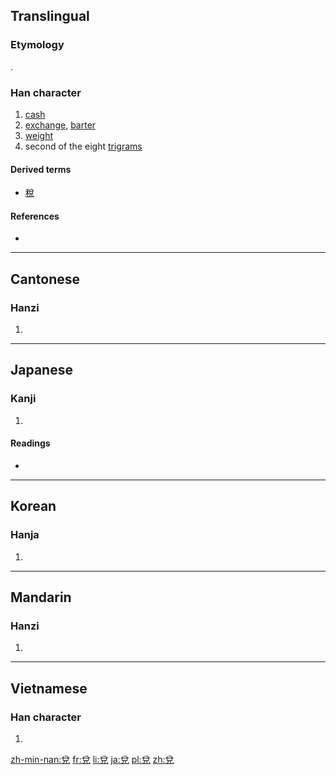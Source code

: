 {{also|兑}}
==Translingual==
{{Hani-forms|[[兑]]|兌}}

===Etymology===
{{Han compound|八|兄|ls=ic}}.

===Han character===
{{Han char|rn=10|rad=儿|as=05|sn=7|four=8021<sub>6</sub>|canj=金口竹山 (CRHU)|ids=⿱[[八]][[兄]]}}

# [[cash]]
# [[exchange]], [[barter]]
# [[weight]]
# second of the eight [[w:Ba Gua|trigrams]]

====Derived terms====
* [[稅]]

====References====
* {{Han ref|kx=0124.210|dkj=01356|dj=0264.010|hdz=10271.010|uh=514C|ud=20812|bh=A749|bd=42825}}

----

==Cantonese==

===Hanzi===
{{yue-hanzi|jyut=deoi3, deoi6|y=deui3, deui6|sim=兑}}

# {{defn|lang=yue|sort=儿05}}

----

==Japanese==

===Kanji===
{{ja-kanji|grade=|rs=儿05}}

# {{defn|lang=ja|sort=儿05}}

====Readings====
* {{ja-readings|on=[[だ]] (da), [[たい]] (tai), [[えい]] (ei)|kun=[[よろこぶ]] (yorokobu)}}

----

==Korean==

===Hanja===
{{ko-hanja|hangeul=[[태]], [[예]]|rv=tae, ye|mr=t'ae, ye}}

# {{defn|lang=ko|sort=儿05}}

----

==Mandarin==

===Hanzi===
{{cmn-hanzi|sim=兑|pin=[[duì]] ([[dui4]])|wg=tui<sup>4</sup>}}

# {{defn|lang=cmn|sort=儿05}}

----

==Vietnamese==

===Han character===
{{vi-hantu|[[đoái]]|rs=儿05}}

# {{defn|lang=vi|sort=儿05}}

[[zh-min-nan:兌]]
[[fr:兌]]
[[li:兌]]
[[ja:兌]]
[[pl:兌]]
[[zh:兌]]